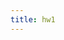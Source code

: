 ```yaml
---
title: hw1
---
```


```{=html}
<script src="../../code/hupwc.js" ></script>
```


<div id="protected-content" style="display: none;">

Test hw1

```python
import pandas as pd

df = pd.DataFrame({
    "A": [1, 2, 3],
    "B": [4, 5, 6]
})

print(df)
```

</div>